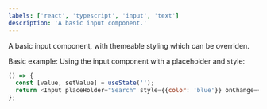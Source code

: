 ```yaml
---
labels: ['react', 'typescript', 'input', 'text']
description: 'A basic input component.'
---
```



A basic input component, with themeable styling which can be overriden.



Basic example:
Using the input component with a placeholder and style:

```js live
() => {
  const [value, setValue] = useState('');
  return <Input placeHolder="Search" style={{color: 'blue'}} onChange={e => setValue(e.currentTarget.value)} value={value} />;
};
```
